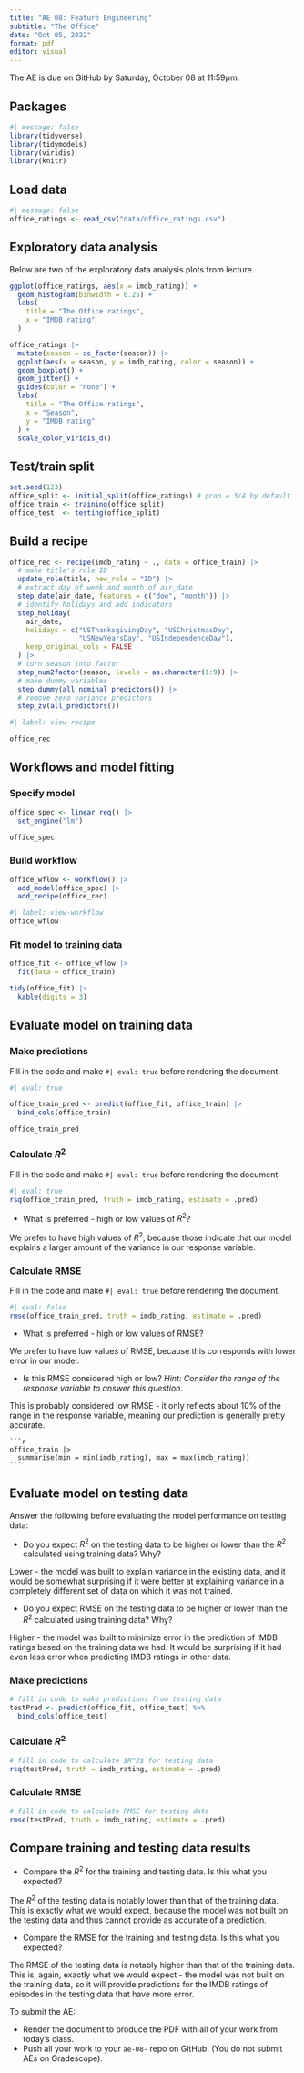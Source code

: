 ---
title: "AE 08: Feature Engineering"
subtitle: "The Office"
date: "Oct 05, 2022"
format: pdf
editor: visual
---

::: callout-important
The AE is due on GitHub by Saturday, October 08 at 11:59pm.
:::

## Packages

```{r load-packages}
#| message: false
library(tidyverse)
library(tidymodels)
library(viridis)
library(knitr)
```

## Load data

```{r}
#| message: false
office_ratings <- read_csv("data/office_ratings.csv")
```

## Exploratory data analysis

Below are two of the exploratory data analysis plots from lecture.

```{r}
ggplot(office_ratings, aes(x = imdb_rating)) +
  geom_histogram(binwidth = 0.25) +
  labs(
    title = "The Office ratings",
    x = "IMDB rating"
  )
```

```{r}
office_ratings |>
  mutate(season = as_factor(season)) |>
  ggplot(aes(x = season, y = imdb_rating, color = season)) +
  geom_boxplot() +
  geom_jitter() +
  guides(color = "none") +
  labs(
    title = "The Office ratings",
    x = "Season",
    y = "IMDB rating"
  ) +
  scale_color_viridis_d()
```

## Test/train split

```{r}
set.seed(123)
office_split <- initial_split(office_ratings) # prop = 3/4 by default
office_train <- training(office_split)
office_test  <- testing(office_split)
```

## Build a recipe

```{r}
office_rec <- recipe(imdb_rating ~ ., data = office_train) |>
  # make title's role ID
  update_role(title, new_role = "ID") |>
  # extract day of week and month of air_date
  step_date(air_date, features = c("dow", "month")) |>
  # identify holidays and add indicators
  step_holiday(
    air_date, 
    holidays = c("USThanksgivingDay", "USChristmasDay",
                 "USNewYearsDay", "USIndependenceDay"), 
    keep_original_cols = FALSE
  ) |>
  # turn season into factor
  step_num2factor(season, levels = as.character(1:9)) |>
  # make dummy variables
  step_dummy(all_nominal_predictors()) |>
  # remove zero variance predictors
  step_zv(all_predictors())
```

```{r}
#| label: view-recipe

office_rec
```

## Workflows and model fitting

### Specify model

```{r}

office_spec <- linear_reg() |>
  set_engine("lm")

office_spec
```

### Build workflow

```{r}

office_wflow <- workflow() |>
  add_model(office_spec) |>
  add_recipe(office_rec)
```

```{r}
#| label: view-workflow
office_wflow
```

### Fit model to training data

```{r}
office_fit <- office_wflow |>
  fit(data = office_train)

tidy(office_fit) |>
  kable(digits = 3)
```

## Evaluate model on training data

### Make predictions

::: callout-important
Fill in the code and make `#| eval: true` before rendering the document.
:::

```{r}
#| eval: true

office_train_pred <- predict(office_fit, office_train) |>
  bind_cols(office_train)

office_train_pred
```

### Calculate $R^2$

::: callout-important
Fill in the code and make `#| eval: true` before rendering the document.
:::

```{r}
#| eval: true
rsq(office_train_pred, truth = imdb_rating, estimate = .pred)
```

-   What is preferred - high or low values of $R^2$?

We prefer to have high values of $R^2$, because those indicate that our model explains a larger amount of the variance in our response variable.

### Calculate RMSE

::: callout-important
Fill in the code and make `#| eval: true` before rendering the document.
:::

```{r}
#| eval: false
rmse(office_train_pred, truth = imdb_rating, estimate = .pred)
```

-   What is preferred - high or low values of RMSE?

We prefer to have low values of RMSE, because this corresponds with lower error in our model.

-   Is this RMSE considered high or low? *Hint: Consider the range of the response variable to answer this question*.

This is probably considered low RMSE - it only reflects about 10% of the range in the response variable, meaning our prediction is generally pretty accurate.

    ```{r}
    office_train |>
      summarise(min = min(imdb_rating), max = max(imdb_rating))
    ```

## Evaluate model on testing data

Answer the following before evaluating the model performance on testing data:

-   Do you expect $R^2$ on the testing data to be higher or lower than the $R^2$ calculated using training data? Why?

Lower - the model was built to explain variance in the existing data, and it would be somewhat surprising if it were better at explaining variance in a completely different set of data on which it was not trained.

-   Do you expect RMSE on the testing data to be higher or lower than the $R^2$ calculated using training data? Why?

Higher - the model was built to minimize error in the prediction of IMDB ratings based on the training data we had. It would be surprising if it had even less error when predicting IMDB ratings in other data.

### Make predictions

```{r}
# fill in code to make predictions from testing data
testPred <- predict(office_fit, office_test) %>% 
  bind_cols(office_test)
```

### Calculate $R^2$

```{r}
# fill in code to calculate $R^2$ for testing data
rsq(testPred, truth = imdb_rating, estimate = .pred)
```

### Calculate RMSE

```{r}
# fill in code to calculate RMSE for testing data
rmse(testPred, truth = imdb_rating, estimate = .pred)
```

## Compare training and testing data results

-   Compare the $R^2$ for the training and testing data. Is this what you expected?

The $R^2$ of the testing data is notably lower than that of the training data. This is exactly what we would expect, because the model was not built on the testing data and thus cannot provide as accurate of a prediction.

-   Compare the RMSE for the training and testing data. Is this what you expected?

The RMSE of the testing data is notably higher than that of the training data. This is, again, exactly what we would expect - the model was not built on the training data, so it will provide predictions for the IMDB ratings of episodes in the testing data that have more error.

::: callout-important
To submit the AE:

-   Render the document to produce the PDF with all of your work from today's class.
-   Push all your work to your `ae-08-` repo on GitHub. (You do not submit AEs on Gradescope).
:::
